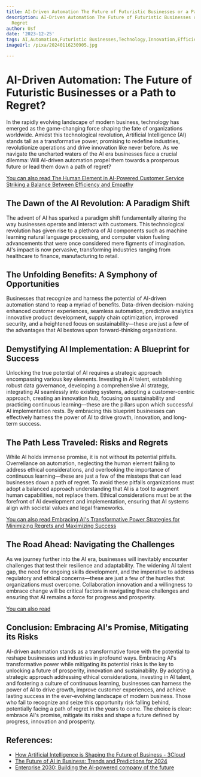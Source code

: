 ```yaml
---
title: AI-Driven Automation The Future of Futuristic Businesses or a Path to Regret
description: AI-Driven Automation The Future of Futuristic Businesses or a Path to
  Regret
author: Usf
date: '2023-12-25'
tags: AI,Automation,Futuristic Businesses,Technology,Innovation,Efficiency,Productivity,Growth,Disruption,Risk
imageUrl: /pixa/20240116230905.jpg

---
```

# **AI-Driven Automation: The Future  of Futuristic  Businesses or  a Path to Regret?**

In the rapidly evolving landscape of modern business, technology has emerged  as the game-changing force shaping the fate of organizations worldwide. Amidst this technological revolution, Artificial Intelligence (AI) stands tall as  a transformative power, promising to redefine industries, revolutionize operations and drive innovation like never before. As we navigate the uncharted waters of the AI  era businesses face a crucial dilemma: Will AI-driven automation propel them towards a prosperous future or lead them  down a path of regret?

[You can also read The Human Element in AI-Powered Customer Service Striking a Balance Between Efficiency and Empathy](The%20Human%20Element%20in%20AI-Powered%20Customer%20Service%20Striking%20a%20Balance%20Between%20Efficiency%20and%20Empathy)


## **The  Dawn of the  AI Revolution: A Paradigm Shift**

The advent of AI has sparked a paradigm shift fundamentally altering the way businesses operate  and interact with customers. This technological  revolution has  given rise to a plethora of AI components  such as machine learning natural language  processing, and computer vision fueling advancements that were once considered mere figments  of imagination. AI's impact is  now pervasive, transforming industries ranging  from healthcare to finance, manufacturing to retail.

## **The Unfolding Benefits: A Symphony of Opportunities**

Businesses that recognize and harness the potential of AI-driven automation stand to reap a myriad of benefits. Data-driven decision-making enhanced customer experiences, seamless automation, predictive analytics innovative product development, supply chain optimization, improved security, and a heightened  focus on sustainability—these are just a few of the advantages that AI bestows upon forward-thinking organizations.

## **Demystifying AI Implementation: A Blueprint for Success**

Unlocking the true potential of AI requires a strategic approach encompassing  various key elements. Investing in AI talent, establishing robust data  governance, developing a comprehensive  AI  strategy, integrating AI seamlessly into existing systems, adopting a customer-centric approach, creating an innovation hub, focusing on sustainability and practicing continuous learning—these are the pillars upon which successful AI implementation rests.  By embracing this blueprint  businesses can effectively harness the power of AI to drive growth, innovation, and long-term success.

## **The Path Less Traveled: Risks and Regrets**

While AI holds immense  promise, it is not without its potential pitfalls. Overreliance on automation, neglecting the  human element failing to address ethical considerations, and  overlooking the importance of continuous  learning—these are just a  few of the missteps that can  lead businesses down a path of regret. To avoid these  pitfalls  organizations must  adopt a balanced  approach understanding that AI  is  a tool to augment  human capabilities, not replace them.  Ethical  considerations must be at the forefront of AI development and implementation, ensuring that AI systems align with societal values and legal frameworks.

[You can also read Embracing AI's Transformative Power Strategies for Minimizing Regrets and Maximizing  Success](Embracing%20AI%27s%20Transformative%20Power%20Strategies%20for%20Minimizing%20Regrets%20and%20Maximizing%20Success)


## **The Road Ahead: Navigating the Challenges**

As we journey further into the AI era,  businesses will inevitably encounter challenges that test their resilience and adaptability. The widening AI talent  gap, the need for ongoing skills development, and the imperative to address regulatory and ethical concerns—these are just a few of the hurdles that organizations  must overcome. Collaboration innovation and a willingness to embrace change will be  critical factors in navigating these challenges and  ensuring  that AI remains  a force for progress and prosperity.

[You can also read ]()


## **Conclusion: Embracing AI's Promise, Mitigating its Risks**

AI-driven automation stands as a  transformative force with the potential  to reshape businesses  and industries in profound ways. Embracing AI's transformative power while mitigating its potential  risks is the key to unlocking  a  future of  prosperity,  innovation and sustainability. By  adopting a strategic approach  addressing ethical considerations, investing in AI talent, and  fostering a culture of continuous learning,  businesses can harness the power of AI to drive growth, improve customer experiences, and achieve lasting success in the ever-evolving landscape of modern business. Those who fail to recognize and seize this opportunity risk falling  behind, potentially  facing  a path of regret in  the years to come. The choice is clear: embrace  AI's promise, mitigate its risks and shape a future defined by  progress, innovation and prosperity.

## References:
- [How Artificial Intelligence is Shaping the Future of Business - 3Cloud](https://3cloudsolutions.com/resources/how-artificial-intelligence-is-shaping-the-future-of-business/)
- [The Future of AI in Business: Trends and Predictions for 2024](https://www.linkedin.com/pulse/future-ai-business-trends-predictions-2024-gloriousinsight-digital-dcspf)
- [Enterprise 2030: Building the AI-powered company of the future](https://www.youtube.com/watch?v=T4g3Wd9BV_k)
